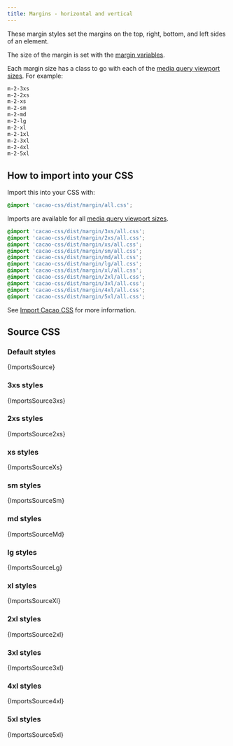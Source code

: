 ```yaml
---
title: Margins - horizontal and vertical
---
```


These margin styles set the margins on the top, right, bottom, and left sides of an element.

The size of the margin is set with the [margin variables](/styles/margin/variables).

Each margin size has a class to go with each of the [media query viewport sizes](/styles/media#viewport-media-queries). For example:

```css
m-2-3xs
m-2-2xs
m-2-xs
m-2-sm
m-2-md
m-2-lg
m-2-xl
m-2-1xl
m-2-3xl
m-2-4xl
m-2-5xl
```

## How to import into your CSS

Import this into your CSS with:

```css
@import 'cacao-css/dist/margin/all.css';
```

Imports are available for all [media query viewport sizes](/styles/media#viewport-media-queries).

```css
@import 'cacao-css/dist/margin/3xs/all.css';
@import 'cacao-css/dist/margin/2xs/all.css';
@import 'cacao-css/dist/margin/xs/all.css';
@import 'cacao-css/dist/margin/sm/all.css';
@import 'cacao-css/dist/margin/md/all.css';
@import 'cacao-css/dist/margin/lg/all.css';
@import 'cacao-css/dist/margin/xl/all.css';
@import 'cacao-css/dist/margin/2xl/all.css';
@import 'cacao-css/dist/margin/3xl/all.css';
@import 'cacao-css/dist/margin/4xl/all.css';
@import 'cacao-css/dist/margin/5xl/all.css';
```

See [Import Cacao CSS](/import) for more information.

## Source CSS

<!-- markdownlint-disable -->

### Default styles

<CodeBlock language="css" title="margin/all.css">{ImportsSource}</CodeBlock>

### 3xs styles

<CodeBlock language="css" title="margin/3xs/all.css">{ImportsSource3xs}</CodeBlock>

### 2xs styles

<CodeBlock language="css" title="margin/2xs/all.css">{ImportsSource2xs}</CodeBlock>

### xs styles

<CodeBlock language="css" title="margin/xs/all.css">{ImportsSourceXs}</CodeBlock>

### sm styles

<CodeBlock language="css" title="margin/sm/all.css">{ImportsSourceSm}</CodeBlock>

### md styles

<CodeBlock language="css" title="margin/md/all.css">{ImportsSourceMd}</CodeBlock>

### lg styles

<CodeBlock language="css" title="margin/lg/all.css">{ImportsSourceLg}</CodeBlock>

### xl styles

<CodeBlock language="css" title="margin/xl/all.css">{ImportsSourceXl}</CodeBlock>

### 2xl styles

<CodeBlock language="css" title="margin/2xl/all.css">{ImportsSource2xl}</CodeBlock>

### 3xl styles

<CodeBlock language="css" title="margin/3xl/all.css">{ImportsSource3xl}</CodeBlock>

### 4xl styles

<CodeBlock language="css" title="margin/4xl/all.css">{ImportsSource4xl}</CodeBlock>

### 5xl styles

<CodeBlock language="css" title="margin/5xl/all.css">{ImportsSource5xl}</CodeBlock>
